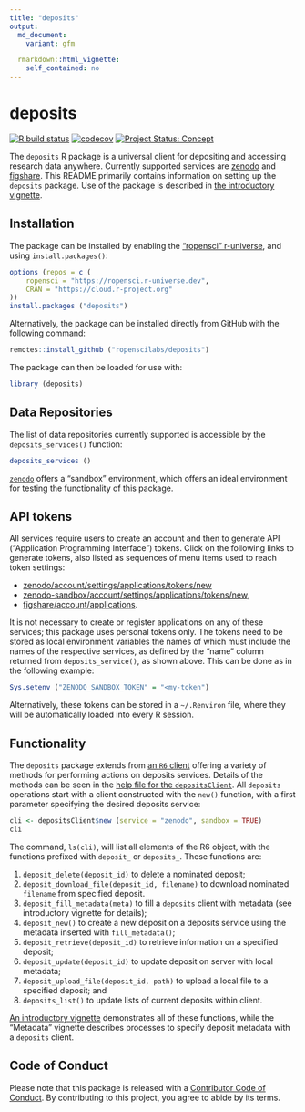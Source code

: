 ```yaml
---
title: "deposits"
output:
  md_document:
    variant: gfm

  rmarkdown::html_vignette:
    self_contained: no
---
```


# deposits

<!-- badges: start -->
[![R build status](https://github.com/ropenscilabs/deposits/workflows/R-CMD-check/badge.svg)](https://github.com/ropenscilabs/deposits/actions?query=workflow%3AR-CMD-check)
[![codecov](https://codecov.io/gh/ropenscilabs/deposits/branch/main/graph/badge.svg)](https://codecov.io/gh/ropenscilabs/deposits)
[![Project Status: Concept](https://www.repostatus.org/badges/latest/wip.svg)](https://www.repostatus.org/#wip)
<!-- badges: end -->


The `deposits` R package is a universal client for depositing and accessing
research data anywhere. Currently supported services are
[zenodo](https://zenodo.org) and [figshare](https://figshare.com).
This README primarily contains information on setting up the `deposits`
package. Use of the package is described in [the introductory
vignette](https://docs.ropensci.org/deposits/articles/deposits.html).

## Installation

The package can be installed by enabling the ["ropensci"
r-universe](https://ropensci.r-universe.dev), and using `install.packages()`:

```r
options (repos = c (
    ropensci = "https://ropensci.r-universe.dev",
    CRAN = "https://cloud.r-project.org"
))
install.packages ("deposits")
```

Alternatively, the package can be installed directly from GitHub with the
following command:

```r
remotes::install_github ("ropenscilabs/deposits")
```

The package can then be loaded for use with:

```r
library (deposits)
```

## Data Repositories

The list of data repositories currently supported is accessible by the
`deposits_services()` function:

```r
deposits_services ()
```

[`zenodo`](https://zenodo.org) offers a "sandbox" environment, which
offers an ideal environment for testing the functionality of this
package.


## API tokens

All services require users to create an account and then to generate API
("Application Programming Interface") tokens. Click on the following links to
generate tokens, also listed as sequences of menu items used to reach token
settings:

- [zenodo/account/settings/applications/tokens/new](https://zenodo.org/account/settings/applications/tokens/new/)
- [zenodo-sandbox/account/settings/applications/tokens/new](https://sandbox.zenodo.org/account/settings/applications/tokens/new/),
- [figshare/account/applications](https://figshare.com/account/applications).

It is not necessary to create or register applications on any of these
services; this package uses personal tokens only. The tokens need to be 
stored as local environment variables the names of which must include the names
of the respective services, as defined by the "name" column returned from
`deposits_service()`, as shown above. This can be done as in the following
example:

```r
Sys.setenv ("ZENODO_SANDBOX_TOKEN" = "<my-token")
```

Alternatively, these tokens can be stored in a `~/.Renviron` file, where they
will be automatically loaded into every R session.

## Functionality

The `deposits` package extends from [an `R6`
client](https://github.com/r-lib/R6) offering a variety of methods for
performing actions on deposits services. Details of the methods can be seen in
the [help file for the
`depositsClient`](https://docs.ropensci.org/deposits/reference/depositsClient.html).
All `deposits` operations start with a client constructed with the `new()`
function, with a first parameter specifying the desired deposits service:

```r
cli <- depositsClient$new (service = "zenodo", sandbox = TRUE)
cli
```

The command, `ls(cli)`, will list all elements of the R6 object, with the
functions prefixed with `deposit_` or `deposits_`. These functions are:


1. `deposit_delete(deposit_id)` to delete a nominated deposit;
2. `deposit_download_file(deposit_id, filename)` to download nominated
   `filename` from specified deposit.
3. `deposit_fill_metadata(meta)` to fill a `deposits` client with metadata (see
   introductory vignette for details);
4. `deposit_new()` to create a new deposit on a deposits service using the
   metadata inserted with `fill_metadata()`;
5. `deposit_retrieve(deposit_id)` to retrieve information on a specified
   deposit;
6. `deposit_update(deposit_id)` to update deposit on server with local
   metadata;
7. `deposit_upload_file(deposit_id, path)` to upload a local file to a
   specified deposit; and
8. `deposits_list()` to update lists of current deposits within client.

[An introductory
vignette](https://docs.ropensci.org/deposits/articles/deposits.html)
demonstrates all of these functions, while the "Metadata" vignette describes
processes to specify deposit metadata with a `deposits` client.

## Code of Conduct

Please note that this package is released with a [Contributor Code of
Conduct](https://ropensci.org/code-of-conduct/). By contributing to this
project, you agree to abide by its terms.
